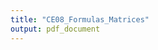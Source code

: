 ```yaml
---
title: "CE08_Formulas_Matrices"
output: pdf_document
---
```


\begin{equation*}
D_{A} = \left[
\begin{array}{c}
\sigma_{b_{0}}^{2}
\end{array}
\right]
\end{equation*}


\begin{equation*}
D_{B} = \left[
\begin{array}{cc}
\sigma_{b_{0}}^{2} & \sigma_{b_{01}}^{2} \\ 
\sigma_{b_{01}}^{2} & \sigma_{b_{1}}^{2} 
\end{array}
\right]
\end{equation*}